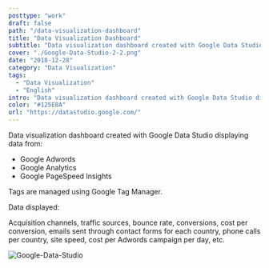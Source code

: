 ```yaml
---
posttype: "work"
draft: false
path: "/data-visualization-dashboard"
title: "Data Visualization Dashboard"
subtitle: "Data visualization dashboard created with Google Data Studio"
cover: "./Google-Data-Studio-2-2.png"
date: "2018-12-28"
category: "Data Visualization"
tags: 
  - "Data Visualization"
  - "English"
intro: "Data visualization dashboard created with Google Data Studio displaying data from Google Adwords, Analytics and PageSpeed Insights"
color: "#125E8A"
url: "https://datastudio.google.com/"
---
```


Data visualization dashboard created with Google Data Studio displaying data from:

- Google Adwords
- Google Analytics
- Google PageSpeed Insights

Tags are managed using Google Tag Manager.

Data displayed:

Acquisition channels, traffic sources, bounce rate, conversions, cost per conversion, emails sent through contact forms for each country, phone calls per country, site speed, cost per Adwords campaign per day, etc.

![Google-Data-Studio](./Google-Data-Studio-2-1.png)
